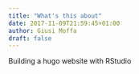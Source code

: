 ```yaml
---
title: "What's this about"
date: 2017-11-09T21:59:45+01:00
author: Giusi Moffa
draft: false
---
```


Building a hugo website with RStudio
